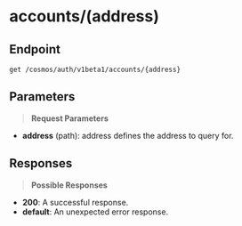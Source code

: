 # accounts/(address)

## Endpoint
```http
get /cosmos/auth/v1beta1/accounts/{address}
```

## Parameters
> **Request Parameters**

- **address** (path): address defines the address to query for.

## Responses
> **Possible Responses**

- **200**: A successful response.
- **default**: An unexpected error response.

